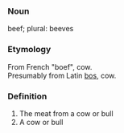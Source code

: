 ===Noun===
beef; plural: beeves

===Etymology===
From French "boef", cow.<br>
Presumably from Latin [[bos]], cow.

===Definition===
# The meat from a cow or bull
# A cow or bull